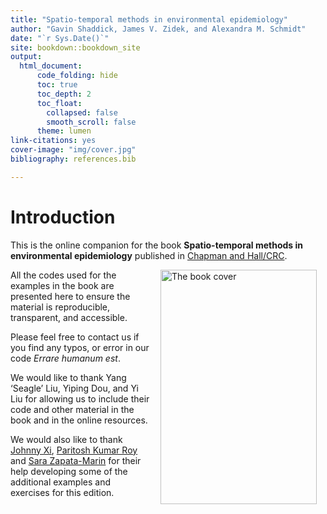 ```yaml
--- 
title: "Spatio-temporal methods in environmental epidemiology"
author: "Gavin Shaddick, James V. Zidek, and Alexandra M. Schmidt"
date: "`r Sys.Date()`"
site: bookdown::bookdown_site
output:
  html_document:
      code_folding: hide
      toc: true
      toc_depth: 2
      toc_float:
        collapsed: false
        smooth_scroll: false
      theme: lumen
link-citations: yes
cover-image: "img/cover.jpg"
bibliography: references.bib 

---
```


# Introduction {-}

This is the online companion for the book **Spatio-temporal methods in environmental epidemiology** published in [Chapman and Hall/CRC](https://www.taylorfrancis.com/books/mono/10.1201/b18600/spatio-temporal-methods-environmental-epidemiology-gavin-shaddick-james-zidek).

<a href="https://www.taylorfrancis.com/books/mono/10.1201/b18600/spatio-temporal-methods-environmental-epidemiology-gavin-shaddick-james-zidek"><img src="img/cover.jpg" width="250" height="375" alt="The book cover" align="right" style="margin: 0 1em 0 1em" /></a>



All the codes used for the examples in the book are presented here to ensure the material is reproducible, transparent, and accessible. 

Please feel free to contact us if you find any typos, or error in our code *Errare humanum est*.

We would like to thank Yang ‘Seagle’ Liu, Yiping Dou, and Yi Liu for allowing us to include their code and other material in the book and in the online resources.

We would also like to thank [Johnny Xi](https://xijohnny.github.io/), [Paritosh Kumar Roy](https://github.com/paritoshkroy) and [Sara Zapata-Marin](https://github.com/SaraZM)  for their help developing some of the additional examples and exercises for this edition. 






